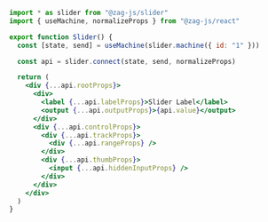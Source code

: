 ```jsx
import * as slider from "@zag-js/slider"
import { useMachine, normalizeProps } from "@zag-js/react"

export function Slider() {
  const [state, send] = useMachine(slider.machine({ id: "1" }))

  const api = slider.connect(state, send, normalizeProps)

  return (
    <div {...api.rootProps}>
      <div>
        <label {...api.labelProps}>Slider Label</label>
        <output {...api.outputProps}>{api.value}</output>
      </div>
      <div {...api.controlProps}>
        <div {...api.trackProps}>
          <div {...api.rangeProps} />
        </div>
        <div {...api.thumbProps}>
          <input {...api.hiddenInputProps} />
        </div>
      </div>
    </div>
  )
}
```
